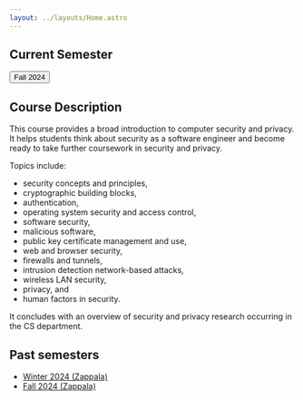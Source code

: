 ```yaml
---
layout: ../layouts/Home.astro
---
```



## Current Semester

<Button link="/fall2024">Fall 2024</Button>

## Course Description

This course provides a broad introduction to computer security and privacy. It
helps students think about security as a software engineer and become ready to
take further coursework in security and privacy.

Topics include:

- security concepts and principles,
- cryptographic building blocks,
- authentication,
- operating system security and access control,
- software security,
- malicious software,
- public key certificate management and use,
- web and browser security,
- firewalls and tunnels,
- intrusion detection network-based attacks,
- wireless LAN security,
- privacy, and
- human factors in security.

It concludes with an overview of security and privacy research occurring in the
CS department.

## Past semesters

- [Winter 2024 (Zappala)](/winter2024)
- [Fall 2024 (Zappala)](/fall2024)
